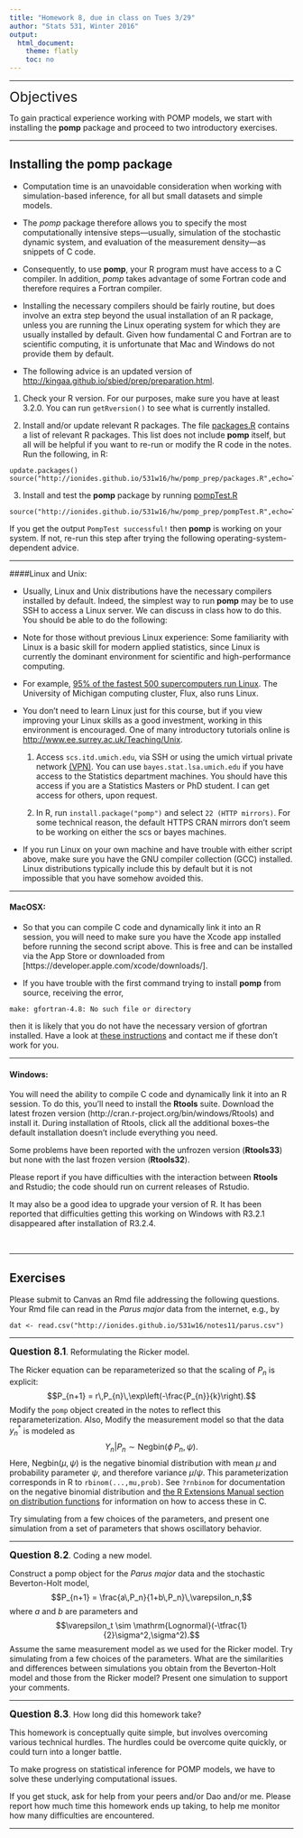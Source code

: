 ```yaml
---
title: "Homework 8, due in class on Tues 3/29"
author: "Stats 531, Winter 2016"
output:
  html_document:
    theme: flatly
    toc: no
---
```


\newcommand\prob{\mathbb{P}}
\newcommand\E{\mathbb{E}}
\newcommand\var{\mathrm{Var}}
\newcommand\cov{\mathrm{Cov}}
\newcommand\data[1]{#1^*}

--------


<big><big><big>Objectives</big></big></big>

To gain practical experience working with POMP models, we start with installing the **pomp** package and proceed to two introductory exercises.


------

## Installing the **pomp** package

* Computation time is an unavoidable consideration when working with simulation-based inference, for all but small datasets and simple models. 

* The *pomp* package therefore allows you to specify the most computationally intensive steps---usually, simulation of the stochastic dynamic system, and evaluation of the measurement density---as snippets of C code. 

* Consequently, to use **pomp**, your R program must have access to a C compiler. In addition, *pomp* takes advantage of some Fortran code and therefore requires a Fortran compiler. 

* Installing the necessary compilers should be fairly routine, but does involve an extra step beyond the usual installation of an R package, unless you are running the Linux operating system for which they are usually installed by default. Given how fundamental C and Fortran are to scientific computing, it is unfortunate that Mac and Windows do not provide them by default.

* The following advice is an updated version of [http://kingaa.github.io/sbied/prep/preparation.html](http://kingaa.github.io/sbied/prep/preparation.html).

1. Check your R version. For our purposes, make sure you have at least 3.2.0. You can run `getRversion()` to see what is currently installed.

2. Install and/or update relevant R packages. The file [packages.R](pomp_prep/packages.R) contains a list of relevant R packages. This list does not include **pomp** itself, but all will be helpful if you want to re-run or modify the R code in the notes. Run the following, in R:
```
update.packages()
source("http://ionides.github.io/531w16/hw/pomp_prep/packages.R",echo=TRUE)
```

3. Install and test the **pomp** package by running [pompTest.R](pomp_prep/pompTest.R)
```
source("http://ionides.github.io/531w16/hw/pomp_prep/pompTest.R",echo=TRUE)
```
If you get the output `PompTest successful!` then **pomp** is working on your system. If not, re-run this step after trying the following operating-system-dependent advice.

-------

####Linux and Unix: 

* Usually, Linux and Unix distributions have the necessary compilers installed by default. Indeed, the simplest way to run **pomp** may be to use SSH to access a Linux server. We can discuss in class how to do this. You should be able to do the following:

* Note for those without previous Linux experience: Some familiarity with Linux is a basic skill for modern applied statistics, since Linux is currently the dominant environment for scientific and high-performance computing. 

* For example, [95% of the fastest 500 supercomputers run Linux](https://en.wikipedia.org/wiki/Linux_adoption#Supercomputers). The University of Michigan computing cluster, Flux, also runs Linux. 

* You don't need to learn Linux just for this course, but if you view improving your Linux skills as a good investment, working in this environment is encouraged. One of many introductory tutorials online is [http://www.ee.surrey.ac.uk/Teaching/Unix](http://www.ee.surrey.ac.uk/Teaching/Unix).

    1. Access `scs.itd.umich.edu`, via SSH or using the umich virtual private network [(VPN)](http://www.itcom.itd.umich.edu/vpn/). You can use `bayes.stat.lsa.umich.edu` if you have access to the Statistics department machines. You should have this access if you are a Statistics Masters or PhD student. I can get access for others, upon request. 

    2. In R, run `install.package("pomp")` and select `22 (HTTP mirrors)`. For some technical reason, the default HTTPS CRAN mirrors don't seem to be working on either the scs or bayes machines.

* If you run Linux on your own machine and have trouble with either script above, make sure you have the GNU compiler collection (GCC) installed. Linux distributions typically include this by default but it is not impossible that you have somehow avoided this.


--------

#### MacOSX:

* So that you can compile C code and dynamically link it into an R session, you will need to make sure you have the Xcode app installed before running the second script above.  This is free and can be installed via the App Store or downloaded from [https://developer.apple.com/xcode/downloads/].

* If you have trouble with the first command trying to install **pomp** from source, receiving the error,
```
make: gfortran-4.8: No such file or directory
```
then it is likely that you do not have the necessary version of gfortran installed.  Have a look at [these instructions](./pomp_prep/mac-fortran.html) and contact me if these don’t work for you.

-------


#### Windows:

You will need the ability to compile C code and dynamically link it into an R session.  To do this, you’ll need to install the **Rtools** suite.  Download the latest frozen version (http://cran.r-project.org/bin/windows/Rtools) and install it. During installation of Rtools, click all the additional boxes--the default installation doesn't include everything you need.

Some problems have been reported with the unfrozen version (**Rtools33**) but none with the last frozen version (**Rtools32**). 

Please report if you have difficulties with the interaction between **Rtools** and Rstudio; the code should run on current releases of Rstudio.

It may also be a good idea to upgrade your version of R. It has been reported that difficulties getting this working on Windows with R3.2.1 disappeared after installation of R3.2.4.

<br>

------


## Exercises

Please submit to Canvas an Rmd file addressing the following questions. Your Rmd file can read in the *Parus major* data from the internet, e.g., by
```
dat <- read.csv("http://ionides.github.io/531w16/notes11/parus.csv")
```

------------

**<big>Question 8.1</big>**. Reformulating the Ricker model.

The Ricker equation can be reparameterized so that the scaling of $P_n$ is explicit:
$$P_{n+1} = r\,P_{n}\,\exp\left(-\frac{P_{n}}{k}\right).$$
Modify the `pomp` object created in the notes to reflect this reparameterization. Also, Modify the measurement model so that the data $\data{y_n}$ is modeled as 
$$Y_n |P_n \sim \mathrm{Negbin}(\phi\,P_n,\psi).$$
Here, $\mathrm{Negbin}(\mu,\psi)$ is the negative binomial distribution with mean $\mu$ and  probability parameter $\psi$, and therefore variance $\mu/\psi$. This parameterization corresponds in R to `rbinom(...,mu,prob)`. See `?rnbinom` for documentation on the negative binomial distribution and [the R Extensions Manual section on distribution functions](http://cran.r-project.org/doc/manuals/r-release/R-exts.html#Distribution-functions) for information on how to access these in C. 

Try simulating from a few choices of the parameters, and present one simulation from a set of parameters that shows oscillatory behavior.

----------

**<big>Question 8.2</big>**. Coding a new model.

Construct a pomp object for the *Parus major* data and the stochastic Beverton-Holt model,
$$P_{n+1} = \frac{a\,P_n}{1+b\,P_n}\,\varepsilon_n,$$
where $a$ and $b$ are parameters and
$$\varepsilon_t \sim \mathrm{Lognormal}(-\tfrac{1}{2}\sigma^2,\sigma^2).$$
Assume the same measurement model as we used for the Ricker model. Try simulating from a few choices of the parameters. What are the similarities and differences between simulations you obtain from the Beverton-Holt model and those from the Ricker model? Present one simulation to support your comments.

----------

**<big>Question 8.3</big>**. How long did this homework take?

This homework is conceptually quite simple, but involves overcoming various technical hurdles. The hurdles could be overcome quite quickly, or could turn into a longer battle.

To make progress on statistical inference for POMP models, we have to solve these underlying computational issues.

If you get stuck, ask for help from your peers and/or Dao and/or me. Please report how much time this homework ends up taking, to help me monitor how many difficulties are encountered.

---------------






